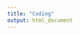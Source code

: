 ```yaml
---
title: "Coding"
output: html_document
---
```


<link rel="stylesheet" href="styles.css" type="text/css">
